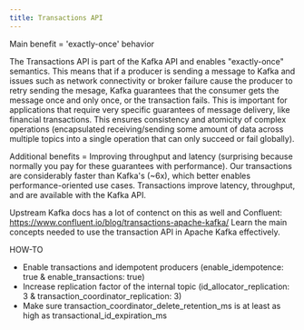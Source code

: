 ```yaml
---
title: Transactions API
---
```


<head>
    <meta name="title" content="Transactions API | Redpanda Docs"/>
    <meta name="description" content="Implementing idempotent producers."/>
</head>

Main benefit = 'exactly-once' behavior

The Transactions API is part of the Kafka API and enables "exactly-once" semantics. This means that if a producer is sending a message to Kafka and issues such as network connectivity or broker failure cause the producer to retry sending the mesage, Kafka guarantees that the consumer gets the message once and only once, or the transaction fails. This is important for applications that require very specific guarantees of message delivery, like financial transactions.
This ensures consistency and atomicity of complex operations (encapsulated receiving/sending some amount of data across multiple topics into a single operation that can only succeed or fail globally).

Additional benefits = Improving throughput and latency (surprising because normally you pay for these guarantees with performance). Our transactions are considerably faster than Kafka's (~6x), which better enables performance-oriented use cases.
Transactions improve latency, throughput, and are available with the Kafka API.

Upstream Kafka docs has a lot of contenct on this as well and Confluent: https://www.confluent.io/blog/transactions-apache-kafka/
Learn the main concepts needed to use the transaction API in Apache Kafka effectively.

HOW-TO
- Enable transactions and idempotent producers (enable_idempotence: true & enable_transactions: true)
- Increase replication factor of the internal topic (id_allocator_replication: 3 & transaction_coordinator_replication: 3)
- Make sure transaction_coordinator_delete_retention_ms is at least as high as transactional_id_expiration_ms